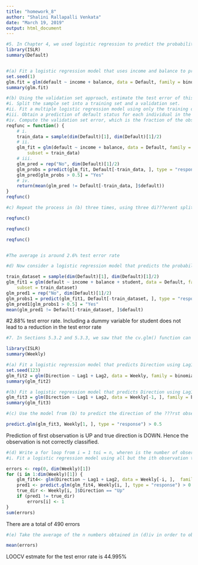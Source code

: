 ---
title: "homework_8"
author: "Shalini Rallapalli Venkata"
date: "March 19, 2019"
output: html_document
---

```{r}
#5. In Chapter 4, we used logistic regression to predict the probability of default using income and balance on the Default data set. We will now estimate the test error of this logistic regression model using the validation set approach. Do not forget to set a random seed before beginning your analysis.
library(ISLR)
summary(Default)


#(a) Fit a logistic regression model that uses income and balance to predict default. 
set.seed(1)
glm.fit = glm(default ~ income + balance, data = Default, family = binomial)
summary(glm.fit)
```

```{r}
#(b) Using the validation set approach, estimate the test error of this model. In order to do this, you must perform the following steps:
#i. Split the sample set into a training set and a validation set.
#ii. Fit a multiple logistic regression model using only the training observations. 
#iii. Obtain a prediction of default status for each individual in the validation set by computing the posterior probability of default for that individual, and classifying the individual to the default category if the posterior probability is greater than 0.5. 
#iv. Compute the validation set error, which is the fraction of the observations in the validation set that are misclassi???ed. 
reqfunc = function() {
    # i.
    train_data = sample(dim(Default)[1], dim(Default)[1]/2)
    # ii.
    glm_fit = glm(default ~ income + balance, data = Default, family = binomial, 
        subset = train_data)
    # iii.
    glm_pred = rep("No", dim(Default)[1]/2)
    glm_probs = predict(glm_fit, Default[-train_data, ], type = "response")
    glm_pred[glm_probs > 0.5] = "Yes"
    # iv.
    return(mean(glm_pred != Default[-train_data, ]$default))
}
reqfunc()
```

```{r}
#c) Repeat the process in (b) three times, using three di???erent splits of the observations into a training set and a validation set. Comment on the results obtained.

reqfunc()

reqfunc()

reqfunc()


#The average is around 2.6% test error rate

```

```{r}
#d) Now consider a logistic regression model that predicts the probability of default using income, balance, and a dummy variable for student. Estimate the test error for this model using the validation set approach. Comment on whether or not including a dummy variable for student leads to a reduction in the test error rate

train_dataset = sample(dim(Default)[1], dim(Default)[1]/2)
glm_fit1 = glm(default ~ income + balance + student, data = Default, family = binomial, 
    subset = train_dataset)
glm_pred1 = rep("No", dim(Default)[1]/2)
glm_probs1 = predict(glm_fit1, Default[-train_dataset, ], type = "response")
glm_pred1[glm_probs1 > 0.5] = "Yes"
mean(glm_pred1 != Default[-train_dataset, ]$default)

```
#2.88% test error rate. Including a dummy variable for student does not lead to a reduction in the test error rate
```{r}
#7. In Sections 5.3.2 and 5.3.3, we saw that the cv.glm() function can be used in order to compute the LOOCV test error estimate. Alternatively, one could compute those quantities using just the glm() and predict.glm() functions, and a for loop. You will now take this approach in order to compute the LOOCV error for a simple logistic regression model on the Weekly data set. Recall that in the context of classi???cation problems, the LOOCV error is given in (5.4).

library(ISLR)
summary(Weekly)

```

```{r}
#(a) Fit a logistic regression model that predicts Direction using Lag1 and Lag2.
set.seed(123)
glm_fit2 = glm(Direction ~ Lag1 + Lag2, data = Weekly, family = binomial)
summary(glm_fit2)
```

```{r}
#(b) Fit a logistic regression model that predicts Direction using Lag1 and Lag2 using all but the ???rst observation.
glm_fit3 = glm(Direction ~ Lag1 + Lag2, data = Weekly[-1, ], family = binomial)
summary(glm_fit3)

```
```{r}
#(c) Use the model from (b) to predict the direction of the ???rst observation. You can do this by predicting that the ???rst observation will go up if P(Direction="Up"|Lag1, Lag2) > 0.5. Was this observation correctly classi???ed?

predict.glm(glm_fit3, Weekly[1, ], type = "response") > 0.5

```
Prediction of first observation is UP and true direction is DOWN. Hence the observation is not correctly classified.
```{r}
#(d) Write a for loop from i = 1 toi = n, wheren is the number of observations in the data set, that performs each of the following steps:
#i. Fit a logistic regression model using all but the ith observation to predict Direction using Lag1 and Lag2. ii. Compute the posterior probability of the market moving up for the ith observation. iii. Use the posterior probability for the ith observation in order to predict whether or not the market moves up. iv. Determine whether or not an error was made in predicting the direction for the ith observation. If an error was made, then indicate this as a 1, and otherwise indicate it as a 0.

errors <- rep(0, dim(Weekly)[1])
for (i in 1:dim(Weekly)[1]) {
    glm_fit4<- glm(Direction ~ Lag1 + Lag2, data = Weekly[-i, ],  family = "binomial")
    pred1 <- predict.glm(glm_fit4, Weekly[i, ], type = "response") > 0.5
    true_dir <- Weekly[i, ]$Direction == "Up"
    if (pred1 != true_dir)
        errors[i] <- 1
}
sum(errors)


```
There are a total of 490 errors

```{r}
#(e) Take the average of the n numbers obtained in (d)iv in order to obtain the LOOCV estimate for the test error. Comment on the results.

mean(errors)
```
LOOCV estmate for the test error rate is 44.995%


